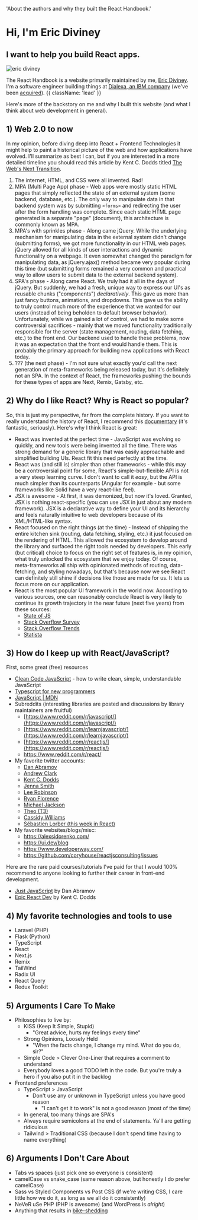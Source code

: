   'About the authors and why they built the React Handbook.'

# Hi, I'm Eric Diviney

## I want to help you build React apps.

<img
  className="max-w-[170px] rounded-full"
  src="/eric-diviney.jpg"
  alt="eric diviney"
/>

The React Handbook is a website primarily maintained by me, [Eric Diviney](https://twitter.com/EricDiviney). I'm a software engineer building things at [Dialexa, an IBM company](https://www.dialexa.com/) (we've been [acquired](https://newsroom.ibm.com/2022-09-22-IBM-Acquires-Dialexa-to-Speed-Digital-Innovation)). {{ className: 'lead' }}

Here's more of the backstory on me and why I built this website (and what I think about web development in general).

## 1) Web 2.0 to now

In my opinion, before diving deep into React + Frontend Technologies it might help to paint a historical picture of the web and how applications have evolved. I'll summarize as best I can, but if you are interested in a more detailed timeline you should read this article by Kent C. Dodds titled [The Web's Next Transition](https://www.epicweb.dev/the-webs-next-transition).

1. The internet, HTML, and CSS were all invented. Rad!
2. MPA (Multi Page App) phase - Web apps were mostly static HTML pages that simply reflected the state of an external system (some backend, database, etc.). The only way to manipulate data in that backend system was by submitting `<forms>` and redirecting the user after the form handling was complete. Since each static HTML page generated is a separate "page" (document), this architecture is commonly known as MPA.
3. MPA's with sprinkles phase - Along came jQuery. While the underlying mechanism for manipulating data in the external system didn't change (submitting forms), we got more functionality in our HTML web pages. jQuery allowed for all kinds of user interactions and dynamic functionality on a webpage. It even somewhat changed the paradigm for manipulating data, as jQuery.ajax() method became very popular during this time (but submitting forms remained a very common and practical way to allow users to submit data to the external backend system).
4. SPA's phase - Along came React. We truly had it all in the days of jQuery. But suddenly, we had a fresh, unique way to express our UI's as reusable chunks ("components") _declaratively_. This gave us more than just fancy buttons, animations, and dropdowns. This gave us the ability to truly control much more of the experience that we wanted for our users (instead of being beholden to default browser behavior). Unfortunately, while we gained a lot of control, we had to make some controversial sacrifices - mainly that we moved functionality traditionally responsible for the server (state management, routing, data fetching, etc.) to the front end. Our backend used to handle these problems, now it was an expectation that the front end would handle them. This is probably the primary approach for building new applications with React today.
5. ??? (the next phase) - I'm not sure what exactly you'd call the next generation of meta-frameworks being released today, but it's definitely not an SPA. In the context of React, the frameworks pushing the bounds for these types of apps are Next, Remix, Gatsby, etc.

## 2) Why do I like React? Why is React so popular?

So, this is just my perspective, far from the complete history. If you want to really understand the history of React, I recommend this [documentary](https://www.youtube.com/watch?v=8pDqJVdNa44) (it's fantastic, seriously). Here's why I think React is great:

- React was invented at the perfect time - JavaScript was evolving so quickly, and new tools were being invented all the time. There was strong demand for a generic library that was easily approachable and simplified building UIs. React fit this need perfectly at the time.
- React was (and still is) simpler than other frameworks - while this may be a controversial point for some, React's simple-but-flexible API is not a very steep learning curve. I don't want to call it _easy_, but the API is much simpler than its counterparts (Angular for example - but some frameworks like Solid have a very react-like feel).
- JSX is awesome - At first, it was demonized, but now it's loved. Granted, JSX is nothing react-specific (you can use JSX in just about any modern framework). JSX is a declarative way to define your UI and its hierarchy and feels naturally intuitive to web developers because of its XML/HTML-like syntax.
- React focused on the right things (at the time) - Instead of shipping the entire kitchen sink (routing, data fetching, styling, etc.) it just focused on the rendering of HTML. This allowed the ecosystem to develop around the library and surfaced the right tools needed by developers. This early (but critical) choice to focus on the right set of features is, in my opinion, what truly unlocked the ecosystem that we enjoy today. Of course, meta-frameworks all ship with opinionated methods of routing, data-fetching, and styling nowadays, but that's because now we see React can definitely still shine if decisions like those are made for us. It lets us focus more on our application.
- React is the most popular UI framework in the world now. According to various sources, one can reasonably conclude React is very likely to continue its growth trajectory in the near future (next five years) from these sources:
  - [State of JS](https://2022.stateofjs.com/en-US/libraries/)
  - [Stack Overflow Survey](https://survey.stackoverflow.co/2022/#section-most-popular-technologies-web-frameworks-and-technologies)
  - [Stack Overflow Trends](https://gist.github.com/tkrotoff/b1caa4c3a185629299ec234d2314e190)
  - [Statista](https://www.statista.com/statistics/1124699/worldwide-developer-survey-most-used-frameworks-web/)

## 3) How do I keep up with React/JavaScript?

First, some great (free) resources

- [Clean Code JavaScript](https://github.com/ryanmcdermott/clean-code-javascript) - how to write clean, simple, understandable JavaScript
- [Typescript for new programmers](https://www.typescriptlang.org/docs/handbook/typescript-from-scratch.html)
- [JavaScript | MDN](https://developer.mozilla.org/en-US/docs/Web/JavaScript)
- Subreddits (interesting libraries are posted and discussions by library maintainers are fruitful)
  - [https://www.reddit.com/r/javascript/](https://www.reddit.com/r/javascript/)
  - [https://www.reddit.com/r/learnjavascript/](https://www.reddit.com/r/learnjavascript/)
  - [https://www.reddit.com/r/reactjs/](https://www.reddit.com/r/reactjs/)
  - https://www.reddit.com/r/react/
- My favorite twitter accounts:
  - [Dan Abramov](https://twitter.com/dan_abramov)
  - [Andrew Clark](https://twitter.com/acdlite)
  - [Kent C. Dodds](https://twitter.com/kentcdodds)
  - [Jenna Smith](https://twitter.com/jjenzz)
  - [Lee Robinson](https://twitter.com/leeerob)
  - [Ryan Florence](https://twitter.com/ryanflorence)
  - [Michael Jackson](https://twitter.com/mjackson)
  - [Theo (T3)](https://twitter.com/t3dotgg)
  - [Cassidy Williams](https://twitter.com/cassidoo)
  - [Sébastien Lorber (this week in React)](https://twitter.com/sebastienlorber)
- My favorite websites/blogs/misc:
  - https://alexsidorenko.com/
  - https://ui.dev/blog
  - https://www.developerway.com/
  - https://github.com/coryhouse/reactjsconsulting/issues

Here are the rare paid courses/tutorials I've paid for that I would 100% recommend to anyone looking to further their career in front-end development.

- [Just JavaScript](https://justjavascript.com/) by Dan Abramov
- [Epic React Dev](https://epicreact.dev/) by Kent C. Dodds

## 4) My favorite technologies and tools to use

- Laravel (PHP)
- Flask (Python)
- TypeScript
- React
- Next.js
- Remix
- TailWind
- Radix UI
- React Query
- Redux Toolkit

## 5) Arguments I Care To Make

- Philosophies to live by:
  - KISS (Keep It Simple, Stupid)
    - "Great advice, hurts my feelings every time"
  - Strong Opinions, Loosely Held
    - "When the facts change, I change my mind. What do you do, sir?"
  - Simple Code > Clever One-Liner that requires a comment to understand
  - Everybody loves a good TODO left in the code. But you're truly a hero if you also put it in the backlog
- Frontend preferences
  - TypeScript > JavaScript
    - Don't use any or unknown in TypeScript unless you have good reason
      - "I can't get it to work" is not a good reason (most of the time)
  - In general, too many things are SPA's
  - Always require semicolons at the end of statements. Ya'll are getting ridiculous
  - Tailwind > Traditional CSS (because I don't spend time having to name everything)

## 6) Arguments I Don't Care About

- Tabs vs spaces (just pick one so everyone is consistent)
- camelCase vs snake_case (same reason above, but honestly I do prefer camelCase)
- Sass vs Styled Components vs Post CSS (if we're writing CSS, I care little how we do it, as long as we all do it consistently)
- NeVeR uSe PHP (PHP is awesome) (and WordPress is _alright_)
- Anything that results in [bike-shedding](https://en.wikipedia.org/wiki/Law_of_triviality)

